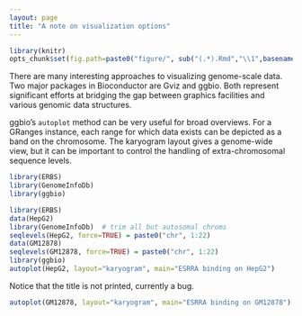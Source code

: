 ```yaml
---
layout: page
title: "A note on visualization options"
---
```


```r
library(knitr)
opts_chunk$set(fig.path=paste0("figure/", sub("(.*).Rmd","\\1",basename(knitr:::knit_concord$get('infile'))), "-"))
```

There are many interesting approaches to visualizing genome-scale data.
Two major packages in Bioconductor are Gviz and ggbio.  Both represent
significant efforts at bridging the gap between graphics facilities
and various genomic data structures.

ggbio's `autoplot` method can be very useful for broad overviews.
For a GRanges instance, each range for which data exists can be
depicted as a band on the chromosome.  The karyogram layout
gives a genome-wide view, but it can be important to control
the handling of extra-chromosomal sequence levels.

```r
library(ERBS)
library(GenomeInfoDb)
library(ggbio)
```
```r
library(ERBS)
data(HepG2)
library(GenomeInfoDb)  # trim all but autosomal chroms
seqlevels(HepG2, force=TRUE) = paste0("chr", 1:22)
data(GM12878)
seqlevels(GM12878, force=TRUE) = paste0("chr", 1:22)
library(ggbio)
autoplot(HepG2, layout="karyogram", main="ESRRA binding on HepG2")
```

Notice that the title is not printed, currently a bug.

```r
autoplot(GM12878, layout="karyogram", main="ESRRA binding on GM12878")
```

